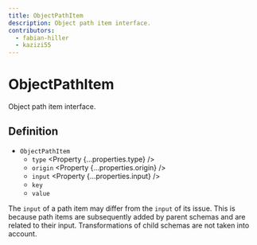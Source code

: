 ```yaml
---
title: ObjectPathItem
description: Object path item interface.
contributors:
  - fabian-hiller
  - kazizi55
---
```



# ObjectPathItem

Object path item interface.

## Definition

- `ObjectPathItem`
  - `type` <Property {...properties.type} />
  - `origin` <Property {...properties.origin} />
  - `input` <Property {...properties.input} />
  - `key` <Property type="string" />
  - `value` <Property type="unknown" />

The `input` of a path item may differ from the `input` of its issue. This is because path items are subsequently added by parent schemas and are related to their input. Transformations of child schemas are not taken into account.
